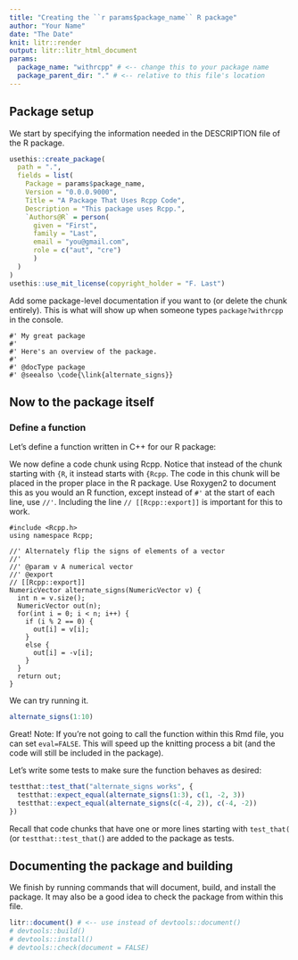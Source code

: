 ```yaml
---
title: "Creating the ``r params$package_name`` R package"
author: "Your Name"
date: "The Date"
knit: litr::render
output: litr::litr_html_document
params:
  package_name: "withrcpp" # <-- change this to your package name
  package_parent_dir: "." # <-- relative to this file's location
---
```


<!-- This Rmd file contains all the code needed to define an R package.  Press "Knit" in RStudio or more generally run `litr::render("name-of-this-file.Rmd")` to generate the R package.  Remember that when you want to modify anything about the R package, you should modify this document rather than the package that is outputted.
-->

## Package setup

We start by specifying the information needed in the DESCRIPTION file of the R package.

```r
usethis::create_package(
  path = ".",
  fields = list(
    Package = params$package_name,
    Version = "0.0.0.9000",
    Title = "A Package That Uses Rcpp Code",
    Description = "This package uses Rcpp.",
    `Authors@R` = person(
      given = "First",
      family = "Last",
      email = "you@gmail.com",
      role = c("aut", "cre")
      )
  )
)
usethis::use_mit_license(copyright_holder = "F. Last")
```

Add some package-level documentation if you want to (or delete the chunk entirely).  This is what will show up when someone types `package?withrcpp` in the console.

```package_doc
#' My great package
#'
#' Here's an overview of the package.
#' 
#' @docType package
#' @seealso \code{\link{alternate_signs}}
```

## Now to the package itself

### Define a function

Let's define a function written in C++ for our R package:

We now define a code chunk using Rcpp.  Notice that instead of the chunk starting with `{R`, it instead starts with `{Rcpp`.  The code in this chunk will be placed in the proper place in the R package.  Use Roxygen2 to document this as you would an R function, except instead of `#'` at the start of each line, use `//'`.  Including the line `// [[Rcpp::export]]` is important for this to work.

```Rcpp
#include <Rcpp.h>
using namespace Rcpp;

//' Alternately flip the signs of elements of a vector
//' 
//' @param v A numerical vector
//' @export
// [[Rcpp::export]]
NumericVector alternate_signs(NumericVector v) {
  int n = v.size();
  NumericVector out(n);
  for(int i = 0; i < n; i++) {
    if (i % 2 == 0) {
      out[i] = v[i];
    }
    else {
      out[i] = -v[i];
    }
  }
  return out;
}
```

We can try running it.

```r
alternate_signs(1:10)
```

Great!  Note: If you're not going to call the function within this Rmd file, you can set `eval=FALSE`.  This will speed up the knitting process a bit (and the code will still be included in the package).


Let's write some tests to make sure the function behaves as desired:

```r
testthat::test_that("alternate_signs works", {
  testthat::expect_equal(alternate_signs(1:3), c(1, -2, 3))
  testthat::expect_equal(alternate_signs(c(-4, 2)), c(-4, -2))
})
```

Recall that code chunks that have one or more lines starting with `test_that(` (or `testthat::test_that(`) are added to the package as tests.

## Documenting the package and building

We finish by running commands that will document, build, and install the package.  It may also be a good idea to check the package from within this file.

```r
litr::document() # <-- use instead of devtools::document()
# devtools::build()
# devtools::install()
# devtools::check(document = FALSE)
```


